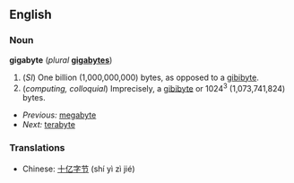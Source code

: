 ==English==

===Noun===
'''gigabyte''' (''plural'' '''[[gigabytes]]''')
# (''SI'') One billion (1,000,000,000) bytes, as opposed to a [[gibibyte]].
# (''computing, colloquial'') Imprecisely, a [[gibibyte]] or 1024<sup>3</sup> (1,073,741,824) bytes.

*''Previous:'' [[megabyte]]
*''Next:'' [[terabyte]]

===Translations===
*Chinese: [[十亿字节]] (shí yì zì jié)